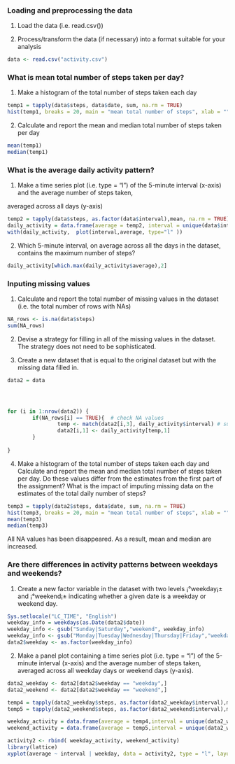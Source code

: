 ### Loading and preprocessing the data
1. Load the data (i.e. read.csv())

2. Process/transform the data (if necessary) into a format suitable for your analysis
```r
data <- read.csv("activity.csv")

```

### What is mean total number of steps taken per day?
1. Make a histogram of the total number of steps taken each day
```r
temp1 = tapply(data$steps, data$date, sum, na.rm = TRUE)
hist(temp1, breaks = 20, main = "mean total number of steps", xlab = "")
```

2. Calculate and report the mean and median total number of steps taken per day
```r
mean(temp1)
median(temp1)
```



### What is the average daily activity pattern?
1. Make a time series plot (i.e. type = "l") of the 5-minute interval (x-axis) and the average number of steps taken,

averaged across all days (y-axis)
```r
temp2 = tapply(data$steps, as.factor(data$interval),mean, na.rm = TRUE)
daily_activity = data.frame(average = temp2, interval = unique(data$interval), row.names = NULL)
with(daily_activity,  plot(interval,average, type="l" ))
```

2. Which 5-minute interval, on average across all the days in the dataset, contains the maximum number of steps?
```r
daily_activity[which.max(daily_activity$average),2]
```



### Inputing missing values
1. Calculate and report the total number of missing values in the dataset (i.e. the total number of rows with NAs)
```r
NA_rows <- is.na(data$steps)
sum(NA_rows)
```

2. Devise a strategy for filling in all of the missing values in the dataset. The strategy does not need to be sophisticated. 

3. Create a new dataset that is equal to the original dataset but with the missing data filled in.
```r
data2 = data




for (i in 1:nrow(data2)) {
        if(NA_rows[i] == TRUE){  # check NA values
                temp <- match(data2[i,3], daily_activity$interval) # substitute 5-minute interval mean for NAs
                data2[i,1] <- daily_activity[temp,1]   
        }
        
}
```
  
4. Make a histogram of the total number of steps taken each day and Calculate and report the mean and median total number of steps taken per day. 
Do these values differ from the estimates from the first part of the assignment? What is the impact of imputing missing data on the estimates of the total daily number of steps?
```r
temp3 = tapply(data2$steps, data$date, sum, na.rm = TRUE)
hist(temp3, breaks = 20, main = "mean total number of steps", xlab = "")
mean(temp3)
median(temp3)
```
All NA values has been disappeared. As a result, mean and median are increased. 



### Are there differences in activity patterns between weekdays and weekends?
1. Create a new factor variable in the dataset with two levels ¡°weekday¡± and ¡°weekend¡± indicating whether a given date is a weekday or weekend day.

```r
Sys.setlocale("LC_TIME", "English")
weekday_info = weekdays(as.Date(data2$date))
weekday_info <- gsub("Sunday|Saturday","weekend", weekday_info)
weekday_info <- gsub("Monday|Tuesday|Wednesday|Thursday|Friday","weekday", weekday_info)
data2$weekday <- as.factor(weekday_info)
```

2. Make a panel plot containing a time series plot (i.e. type = "l") of the 5-minute interval (x-axis) and the average number of steps taken, averaged across all weekday days or weekend days (y-axis). 

```r
data2_weekday <- data2[data2$weekday == "weekday",]
data2_weekend <- data2[data2$weekday == "weekend",]

temp4 = tapply(data2_weekday$steps, as.factor(data2_weekday$interval),mean, na.rm = TRUE)
temp5 = tapply(data2_weekend$steps, as.factor(data2_weekend$interval),mean, na.rm = TRUE)

weekday_activity = data.frame(average = temp4,interval = unique(data2_weekday$interval), weekday = "weekday", row.names = NULL)
weekend_activity = data.frame(average = temp5,interval = unique(data2_weekend$interval), weekday = "weekend", row.names = NULL) 

activity2 <- rbind( weekday_activity, weekend_activity)
library(lattice)
xyplot(average ~ interval | weekday, data = activity2, type = "l", layout = c(1,2) )
```

